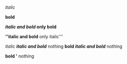''italic''

'''bold'''

'''''italic and bold'' only bold'''

'''''italic and bold''' only italic'''

''italic '''italic and bold''''' nothing
'''bold ''italic and bold''''' nothing

'''bold ' ''' nothing
